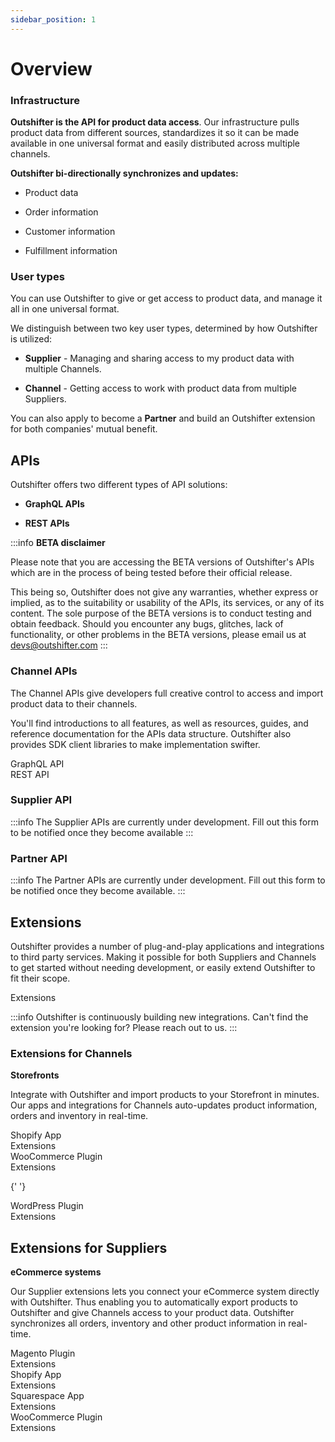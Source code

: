```yaml
---
sidebar_position: 1
---
```


# Overview

### Infrastructure

**Outshifter is the API for product data access**. Our infrastructure pulls
product data from different sources, standardizes it so it can be made available
in one universal format and easily distributed across multiple channels.

**Outshifter bi-directionally synchronizes and updates:**

- Product data

- Order information

- Customer information

- Fulfillment information

### User types

You can use Outshifter to give or get access to product data, and manage it all
in one universal format.

We distinguish between two key user types, determined by how Outshifter is
utilized:

- **Supplier** - Managing and sharing access to my product data with multiple
  Channels.

- **Channel** - Getting access to work with product data from multiple
  Suppliers.

You can also apply to become a **Partner** and build an Outshifter extension for
both companies' mutual benefit.

## APIs

Outshifter offers two different types of API solutions:

- **GraphQL APIs**

- **REST APIs**

:::info **BETA disclaimer**

Please note that you are accessing the BETA versions of Outshifter's APIs which
are in the process of being tested before their official release.

This being so, Outshifter does not give any warranties, whether express or
implied, as to the suitability or usability of the APIs, its services, or any of
its content. The sole purpose of the BETA versions is to conduct testing and
obtain feedback. Should you encounter any bugs, glitches, lack of functionality,
or other problems in the BETA versions, please email us at devs@outshifter.com
:::

### Channel APIs

The Channel APIs give developers full creative control to access and import
product data to their channels.

You'll find introductions to all features, as well as resources, guides, and
reference documentation for the APIs data structure. Outshifter also provides
SDK client libraries to make implementation swifter.

<div class="homepage-section two-cols">
  <div class="section-content">
    <a class="homepage-card1">
      <div class="card-content">
        <div class="title">GraphQL API</div>
      </div>
    </a>
  </div>
</div>

<div class="homepage-section two-cols">
  <div class="section-content">
    <a class="homepage-card1">
      <div class="card-content">
        <div class="title">REST API</div>
      </div>
    </a>
  </div>
</div>

### Supplier API

:::info The Supplier APIs are currently under development. Fill out this form to
be notified once they become available :::

### Partner API

:::info The Partner APIs are currently under development. Fill out this form to
be notified once they become available. :::

## Extensions

Outshifter provides a number of plug-and-play applications and integrations to
third party services. Making it possible for both Suppliers and Channels to get
started without needing development, or easily extend Outshifter to fit their
scope.

<div class="homepage-section two-cols">
  <div class="section-content">
    <a class="homepage-card1">
      <div class="card-content">
        <div class="title">Extensions</div>
      </div>
    </a>
  </div>
</div>

:::info Outshifter is continuously building new integrations. Can't find the
extension you're looking for? Please reach out to us. :::

### Extensions for Channels

**Storefronts**

Integrate with Outshifter and import products to your Storefront in minutes. Our
apps and integrations for Channels auto-updates product information, orders and
inventory in real-time.

<div class="homepage-section two-cols">
  <div class="section-content">
    <a class="homepage-card1">
      <div class="card-content">
        <div class="title">Shopify App</div>
        <div class="description">Extensions</div>
      </div>
    </a>
  </div>
</div>

<div class="homepage-section two-cols">
  <div class="section-content">
    <a class="homepage-card1">
      <div class="card-content">
        <div class="title">WooCommerce Plugin</div>
        <div class="description">Extensions</div>
      </div>
    </a>
  </div>
</div>

{' '}

<div class="homepage-section two-cols">
  <div class="section-content">
    <a class="homepage-card1">
      <div class="card-content">
        <div class="title">WordPress Plugin</div>
        <div class="description">Extensions</div>
      </div>
    </a>
  </div>
</div>

## Extensions for Suppliers

**eCommerce systems**

Our Supplier extensions lets you connect your eCommerce system directly with
Outshifter. Thus enabling you to automatically export products to Outshifter and
give Channels access to your product data. Outshifter synchronizes all orders,
inventory and other product information in real-time.

<div class="homepage-section two-cols">
  <div class="section-content">
    <a class="homepage-card1">
      <div class="card-content">
        <div class="title">Magento Plugin</div>
        <div class="description">Extensions</div>
      </div>
    </a>
  </div>
</div>

<div class="homepage-section two-cols">
  <div class="section-content">
    <a class="homepage-card1">
      <div class="card-content">
        <div class="title">Shopify App</div>
        <div class="description">Extensions</div>
      </div>
    </a>
  </div>
</div>

<div class="homepage-section two-cols">
  <div class="section-content">
    <a class="homepage-card1">
      <div class="card-content">
        <div class="title">Squarespace App</div>
        <div class="description">Extensions</div>
      </div>
    </a>
  </div>
</div>

<div class="homepage-section two-cols">
  <div class="section-content">
    <a class="homepage-card1">
      <div class="card-content">
        <div class="title">WooCommerce Plugin</div>
        <div class="description">Extensions</div>
      </div>
    </a>
  </div>
</div>
